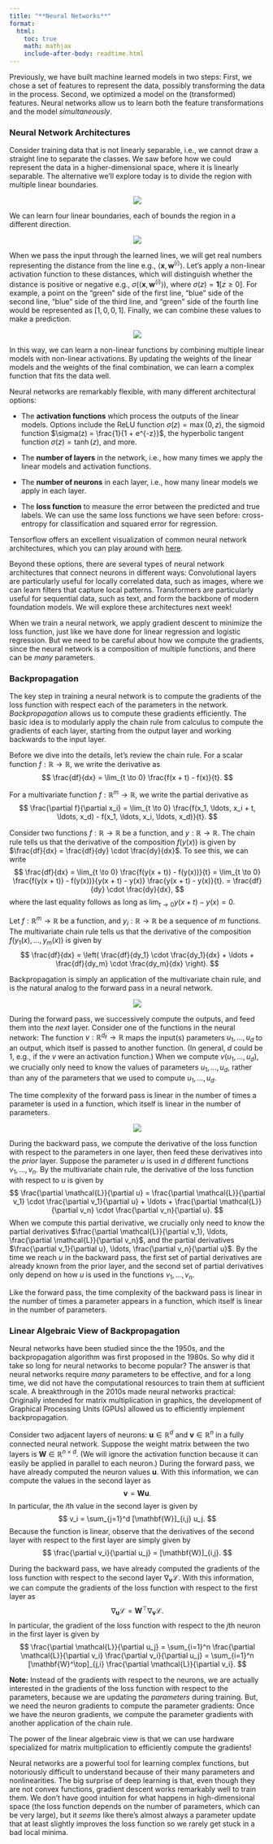 ```yaml
---
title: "**Neural Networks**"
format:
  html:
    toc: true
    math: mathjax
    include-after-body: readtime.html
---
```


Previously, we have built machine learned models in two steps:
First, we chose a set of features to represent the data, possibly transforming the data in the process.
Second, we optimized a model on the (transformed) features.
Neural networks allow us to learn both the feature transformations and the model *simultaneously*.

### Neural Network Architectures

Consider training data that is not linearly separable, i.e., we cannot draw a straight line to separate the classes.
We saw before how we could represent the data in a higher-dimensional space, where it is linearly separable.
The alternative we'll explore today is to divide the region with multiple linear boundaries.

<center><img src="images/neural_data.svg" class="responsive-img"></center>

We can learn four linear boundaries, each of bounds the region in a different direction.

<center><img src="images/neural_regions.svg" class="responsive-img"></center>

When we pass the input through the learned lines, we will get real numbers representing the distance from the line e.g., $\langle \mathbf{x}, \mathbf{w}^{(i)} \rangle$.
Let's apply a non-linear activation function to these distances, which will distinguish whether the distance is positive or negative e.g., $\sigma(\langle \mathbf{x}, \mathbf{w}^{(i)} \rangle)$, where $\sigma(z) = \mathbf{1}[z \geq 0]$.
For example, a point on the "green" side of the first line, "blue" side of the second line, "blue" side of the third line, and "green" side of the fourth line would be represented as $[1, 0, 0, 1]$.
Finally, we can combine these values to make a prediction.

<center><img src="images/neural_example.svg" class="responsive-img"></center>

In this way, we can learn a non-linear functions by combining multiple linear models with non-linear activations.
By updating the weights of the linear models and the weights of the final combination, we can learn a complex function that fits the data well.

Neural networks are remarkably flexible, with many different architectural options: 

- The **activation functions** which process the outputs of the linear models. Options include the ReLU function $\sigma(z) = \max(0, z)$, the sigmoid function $\sigma(z) = \frac{1}{1 + e^{-z}}$, the hyperbolic tangent function $\sigma(z) = \tanh(z)$, and more. 

- The **number of layers** in the network, i.e., how many times we apply the linear models and activation functions. 

- The **number of neurons** in each layer, i.e., how many linear models we apply in each layer. 

- The **loss function** to measure the error between the predicted and true labels. We can use the same loss functions we have seen before: cross-entropy for classification and squared error for regression. 

Tensorflow offers an excellent visualization of common neural network architectures, which you can play around with [here](https://playground.tensorflow.org/).


Beyond these options, there are several types of neural network architectures that connect neurons in different ways:
Convolutional layers are particularly useful for locally correlated data, such as images, where we can learn filters that capture local patterns.
Transformers are particularly useful for sequential data, such as text, and form the backbone of modern foundation models.
We will explore these architectures next week!

When we train a neural network, we apply gradient descent to minimize the loss function, just like we have done for linear regression and logistic regression.
But we need to be careful about how we compute the gradients, since the neural network is a composition of multiple functions, and there can be *many* parameters.

### Backpropagation

The key step in training a neural network is to compute the gradients of the loss function with respect each of the parameters in the network.
*Backpropagation* allows us to compute these gradients efficiently.
The basic idea is to modularly apply the chain rule from calculus to compute the gradients of each layer, starting from the output layer and working backwards to the input layer.

Before we dive into the details, let's review the chain rule.
For a scalar function $f: \mathbb{R} \to \mathbb{R}$, we write the derivative as
$$
\frac{df}{dx} = \lim_{t \to 0} \frac{f(x + t) - f(x)}{t}.
$$

For a multivariate function $f: \mathbb{R}^m \to \mathbb{R}$, we write the partial derivative as
$$
\frac{\partial f}{\partial x_i} = \lim_{t \to 0} \frac{f(x_1, \ldots, x_i + t, \ldots, x_d) - f(x_1, \ldots, x_i, \ldots, x_d)}{t}.
$$

Consider two functions $f: \mathbb{R} \to \mathbb{R}$ be a function, and $y: \mathbb{R} \to \mathbb{R}$.
The chain rule tells us that the derivative of the composition $f(y(x))$ is given by $\frac{df}{dx} = \frac{df}{dy} \cdot \frac{dy}{dx}$.
To see this, we can write
$$
\frac{df}{dx}
= \lim_{t \to 0} \frac{f(y(x + t)) - f(y(x))}{t} 
= \lim_{t \to 0} \frac{f(y(x + t)) - f(y(x))}{y(x + t) - y(x)} \frac{y(x + t) - y(x)}{t}.
= \frac{df}{dy} \cdot \frac{dy}{dx},
$$
where the last equality follows as long as $\lim_{t \to 0} y(x + t) - y(x) = 0$.

Let $f: \mathbb{R}^m \to \mathbb{R}$ be a function, and $y_i: \mathbb{R} \to \mathbb{R}$ be a sequence of $m$ functions.
The multivariate chain rule tells us that the derivative of the composition $f(y_1(x), \ldots, y_m(x))$ is given by
$$
\frac{df}{dx} = \left(
  \frac{df}{dy_1} \cdot \frac{dy_1}{dx} + \ldots + \frac{df}{dy_m} \cdot \frac{dy_m}{dx}
\right).
$$

Backpropagation is simply an application of the multivariate chain rule, and is the natural analog to the forward pass in a neural network.

<center><img src="images/neural_forward.svg" class="responsive-img"></center>

During the forward pass, we successively compute the outputs, and feed them into the *next* layer.
Consider one of the functions in the neural network:
The function $v : \mathbb{R}^{d_\ell} \to \mathbb{R}$ maps the input(s) parameters $u_1, \ldots, u_d$ to an output, which itself is passed to another function.
(In general, $d$ could be 1, e.g., if the $v$ were an activation function.)
When we compute $v(u_1, \ldots, u_d)$, we crucially only need to know the values of parameters $u_1, \ldots, u_d$, rather than any of the parameters that we used to compute $u_1, \ldots, u_d$.

The time complexity of the forward pass is linear in the number of times a parameter is used in a function, which itself is linear in the number of parameters.

<center><img src="images/neural_backward.svg" class="responsive-img"></center>

During the backward pass, we compute the derivative of the loss function with respect to the parameters in one layer, then feed these derivatives into the *prior* layer.
Suppose the parameter $u$ is used in $d$ different functions $v_1, \ldots, v_n$.
By the multivariate chain rule, the derivative of the loss function with respect to $u$ is given by
$$
\frac{\partial \mathcal{L}}{\partial u} = \frac{\partial \mathcal{L}}{\partial v_1} \cdot \frac{\partial v_1}{\partial u} + \ldots + \frac{\partial \mathcal{L}}{\partial v_n} \cdot \frac{\partial v_n}{\partial u}.
$$
When we compute this partial derivative, we crucially only need to know the partial derivatives $\frac{\partial \mathcal{L}}{\partial v_1}, \ldots, \frac{\partial \mathcal{L}}{\partial v_n}$, and the partial derivatives $\frac{\partial v_1}{\partial u}, \ldots, \frac{\partial v_n}{\partial u}$.
By the time we reach $u$ in the backward pass, the first set of partial derivatives are already known from the prior layer, and the second set of partial derivatives only depend on how $u$ is used in the functions $v_1, \ldots, v_n$.

Like the forward pass, the time complexity of the backward pass is linear in the number of times a parameter appears in a function, which itself is linear in the number of parameters.

### Linear Algebraic View of Backpropagation

Neural networks have been studied since the the 1950s, and the backpropagation algorithm was first proposed in the 1980s.
So why did it take so long for neural networks to become popular?
The answer is that neural networks require *many* parameters to be effective, and for a long time, we did not have the computational resources to train them at sufficient scale.
A breakthrough in the 2010s made neural networks practical:
Originally intended for matrix multiplication in graphics, the development of Graphical Processing Units (GPUs) allowed us to efficiently implement backpropagation.

Consider two adjacent layers of neurons: $\mathbf{u} \in \mathbb{R}^d$ and $\mathbf{v} \in \mathbb{R}^n$ in a fully connected neural network.
Suppose the weight matrix between the two layers is $\mathbf{W} \in \mathbb{R}^{n \times d}$.
(We will ignore the activation function because it can easily be applied in parallel to each neuron.)
During the forward pass, we have already computed the neuron values $\mathbf{u}$.
With this information, we can compute the values in the second layer as
$$
\mathbf{v} = \mathbf{W} \mathbf{u}.
$$
In particular, the $i$th value in the second layer is given by
$$
v_i = \sum_{j=1}^d [\mathbf{W}]_{i,j} u_j.
$$
Because the function is linear, observe that the derivatives of the second layer with respect to the first layer are simply given by
$$
\frac{\partial v_i}{\partial u_j} = [\mathbf{W}]_{i,j}.
$$

During the backward pass, we have already computed the gradients of the loss function with respect to the second layer $\nabla_{\mathbf{v}} \mathcal{L}$.
With this information, we can compute the gradients of the loss function with respect to the first layer as
$$
\nabla_{\mathbf{u}} \mathcal{L} = \mathbf{W}^\top \nabla_{\mathbf{v}} \mathcal{L}.
$$
In particular, the gradient of the loss function with respect to the $j$th neuron in the first layer is given by
$$
\frac{\partial \mathcal{L}}{\partial u_j}
= \sum_{i=1}^n \frac{\partial \mathcal{L}}{\partial v_i}
\frac{\partial v_i}{\partial u_j}
= \sum_{i=1}^n [\mathbf{W}^\top]_{j,i} \frac{\partial \mathcal{L}}{\partial v_i}.
$$

**Note:** Instead of the gradients with respect to the neurons, we are actually interested in the gradients of the loss function with respect to the parameters, because we are updating the *parameters* during training.
But, we need the neuron gradients to compute the parameter gradients:
Once we have the neuron gradients, we compute the parameter gradients with another application of the chain rule.

The power of the linear algebraic view is that we can use hardware specialized for matrix multiplication to efficiently compute the gradients!

Neural networks are a powerful tool for learning complex functions, but notoriously difficult to understand because of their many parameters and nonlinearities.
The big surprise of deep learning is that, even though they are not convex functions, gradient descent works remarkably well to train them.
We don't have good intuition for what happens in high-dimensional space (the loss function depends on the number of parameters, which can be very large), but it *seems* like there's almost always a parameter update that at least slightly improves the loss function so we rarely get stuck in a bad local minima.

